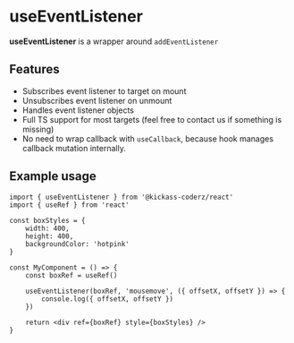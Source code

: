 # useEventListener

**useEventListener** is a wrapper around `addEventListener`

## Features

-   Subscribes event listener to target on mount
-   Unsubscribes event listener on unmount
-   Handles event listener objects
-   Full TS support for most targets (feel free to contact us if something is missing)
-   No need to wrap callback with `useCallback`, because hook manages callback mutation internally.

## Example usage

```tsx
import { useEventListener } from '@kickass-coderz/react'
import { useRef } from 'react'

const boxStyles = {
    width: 400,
    height: 400,
    backgroundColor: 'hotpink'
}

const MyComponent = () => {
    const boxRef = useRef()

    useEventListener(boxRef, 'mousemove', ({ offsetX, offsetY }) => {
        console.log({ offsetX, offsetY })
    })

    return <div ref={boxRef} style={boxStyles} />
}
```
